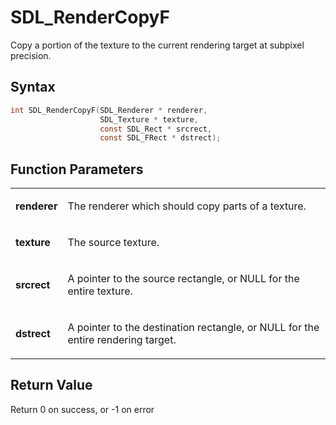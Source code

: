 = SDL_RenderCopyF =

Copy a portion of the texture to the current rendering target at subpixel precision.

== Syntax ==

<syntaxhighlight lang='c'>
int SDL_RenderCopyF(SDL_Renderer * renderer,
                    SDL_Texture * texture,
                    const SDL_Rect * srcrect,
                    const SDL_FRect * dstrect);
</syntaxhighlight>

== Function Parameters ==

{|
|'''renderer'''
|The renderer which should copy parts of a texture.
|-
|'''texture'''
|The source texture.
|-
|'''srcrect'''
|A pointer to the source rectangle, or NULL for the entire texture.
|-
|'''dstrect'''
|A pointer to the destination rectangle, or NULL for the entire rendering target.
|}

== Return Value ==

Return 0 on success, or -1 on error




